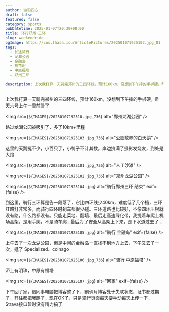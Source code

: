 ```yaml
---
author: 游钓四方
draft: false
featured: false
category: sports
pubDatetime: 2025-01-07T20:39+08:00
title: 环行郑州·三环
slug: weekendride
ogImage: https://cos.lhasa.icu/ArticlePictures/202501071925102.jpg_81
tags:
  - 长途骑行
  - 龙湖公园
  - 金融岛
  - 桃花峪
  - 中原福塔
  - 郑州三环

description: 上次我打算一天骑完郑州的三四环线，预计160km，没想到下午摔的手梆硬，昨天六号上午一雪前耻了
---
```



上次我打算一天骑完郑州的三四环线，预计160km，没想到下午摔的手梆硬，昨天六号上午一雪前耻了

<Img src={`${IMAGES}/20250107192510.jpg_736`} alt="郑州龙湖公园" />

路过龙湖公园被吸引了，多了10km+里程

<Img src={`${IMAGES}/202501071925103.jpg_736`} alt="公园放养的白天鹅" />

这里的天鹅挺不少，小百只了，小鸭子不计其数。岸边挤满了摄影发烧友，到处是大炮

<Img src={`${IMAGES}/202501071925101.jpg_736`} alt="人工沙滩" />

<Img src={`${IMAGES}/202501071925102.jpg_736`} alt="郑州龙湖公园" />

<Img src={`${IMAGES}/202501071925104.jpg`} alt="骑行郑州三环 结束" exif={false} />

到这里，骑行三环算是告一段落了，它比四环线少40km，难度低了几个档，三环红路灯非常多，而骑行四环时刹车都很少碰。三环道路也比较好，不像四环压根就没有路，什么路都没有。只能走菜地、翻墙、最后走高速绿化带，我提着车爬上机场高架，是用手爬，不是骑车爬...最后为了安全从高架上下来，走下水道过去了...

<Img src={`${IMAGES}/202501071925105.jpg`} alt="骑行 金融岛" exif={false} />

上午去了一次龙湖公园，但是中间的金融岛一直找不到地方上去，下午又去了一次，逛了 Specialized、colnago

<Img src={`${IMAGES}/202501071925106.jpg_736`} alt="骑行 中原福塔" />

沪上有明珠，中原有福塔

<Img src={`${IMAGES}/202501071925107.jpg`} alt="回家" exif={false} />

下午回了家，借同事电脑把博客整了下，前俩月博客处于失联状态，证书都过期了，开往都把我踢了，现在OK了，只是骑行页面每天要手动每天上传一下，Strava接口暂时没有精力搞了